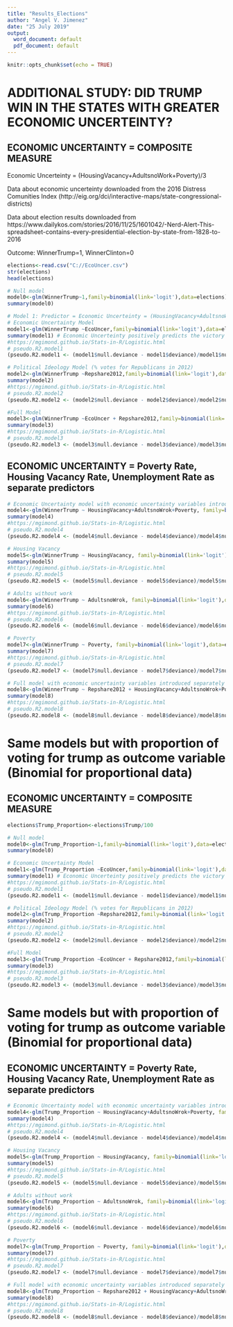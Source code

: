 ---
title: "Results_Elections"
author: "Angel V. Jimenez"
date: "25 July 2019"
output:
  word_document: default
  pdf_document: default
---

```{r setup, include=FALSE}
knitr::opts_chunk$set(echo = TRUE)
```

################################################################################################################
# ADDITIONAL STUDY: DID TRUMP WIN IN THE STATES WITH GREATER ECONOMIC UNCERTEINTY?
################################################################################################################

## ECONOMIC UNCERTAINTY = COMPOSITE MEASURE

Economic Uncerteinty = (HousingVacancy+AdultsnoWork+Poverty)/3

Data about economic uncerteinty downloaded from the 2016 Distress Comunities Index (http://eig.org/dci/interactive-maps/state-congressional-districts)

Data about election results downloaded from https://www.dailykos.com/stories/2016/11/25/1601042/-Nerd-Alert-This-spreadsheet-contains-every-presidential-election-by-state-from-1828-to-2016

Outcome: WinnerTrump=1, WinnerClinton=0
```{r}
elections<-read.csv("C://EcoUncer.csv")
str(elections)
head(elections)
```


```{r}
# Null model
model0<-glm(WinnerTrump~1,family=binomial(link='logit'),data=elections)
summary(model0)
```




```{r}
# Model 1: Predictor = Economic Uncerteinty = (HousingVacancy+AdultsnoWork+Poverty)/3
# Economic Uncertainty Model 
model1<-glm(WinnerTrump ~EcoUncer,family=binomial(link='logit'),data=elections)
summary(model1) # Economic Uncerteinty positively predicts the victory of Trump
#https://mgimond.github.io/Stats-in-R/Logistic.html
# pseudo.R2.model1
(pseudo.R2.model1 <- (model1$null.deviance - model1$deviance)/model1$null.deviance)
```

```{r}
# Political Ideology Model (% votes for Republicans in 2012)
model2<-glm(WinnerTrump ~Repshare2012,family=binomial(link='logit'),data=elections)
summary(model2)
#https://mgimond.github.io/Stats-in-R/Logistic.html
# pseudo.R2.model2
(pseudo.R2.model2 <- (model2$null.deviance - model2$deviance)/model2$null.deviance)
```

```{r}
#Full Model
model3<-glm(WinnerTrump ~EcoUncer + Repshare2012,family=binomial(link='logit'),data=elections)
summary(model3) 
#https://mgimond.github.io/Stats-in-R/Logistic.html
# pseudo.R2.model3
(pseudo.R2.model3 <- (model3$null.deviance - model3$deviance)/model3$null.deviance)
```



## ECONOMIC UNCERTAINTY = Poverty Rate, Housing Vacancy Rate, Unemployment Rate as separate predictors

```{r}
# Economic Uncertainty model with economic uncertainty variables introduced separately
model4<-glm(WinnerTrump ~ HousingVacancy+AdultsnoWrok+Poverty, family=binomial(link='logit'),data=elections)
summary(model4)
#https://mgimond.github.io/Stats-in-R/Logistic.html
# pseudo.R2.model4
(pseudo.R2.model4 <- (model4$null.deviance - model4$deviance)/model4$null.deviance)
```

```{r}
# Housing Vacancy
model5<-glm(WinnerTrump ~ HousingVacancy, family=binomial(link='logit'),data=elections)
summary(model5)
#https://mgimond.github.io/Stats-in-R/Logistic.html
# pseudo.R2.model5
(pseudo.R2.model5 <- (model5$null.deviance - model5$deviance)/model5$null.deviance)
```

```{r}
# Adults without work
model6<-glm(WinnerTrump ~ AdultsnoWrok, family=binomial(link='logit'),data=elections)
summary(model6)
#https://mgimond.github.io/Stats-in-R/Logistic.html
# pseudo.R2.model6
(pseudo.R2.model6 <- (model6$null.deviance - model6$deviance)/model6$null.deviance)
```

```{r}
# Poverty
model7<-glm(WinnerTrump ~ Poverty, family=binomial(link='logit'),data=elections)
summary(model7)
#https://mgimond.github.io/Stats-in-R/Logistic.html
# pseudo.R2.model7
(pseudo.R2.model7 <- (model7$null.deviance - model7$deviance)/model7$null.deviance)
```


```{r}
# Full model with economic uncertainty variables introduced separately
model8<-glm(WinnerTrump ~ Repshare2012 + HousingVacancy+AdultsnoWrok+Poverty, family=binomial(link='logit'),data=elections)
summary(model8)
#https://mgimond.github.io/Stats-in-R/Logistic.html
# pseudo.R2.model8
(pseudo.R2.model8 <- (model8$null.deviance - model8$deviance)/model8$null.deviance)
```

# Same models but with proportion of voting for trump as outcome variable (Binomial for proportional data)
## ECONOMIC UNCERTAINTY = COMPOSITE MEASURE
```{r}
elections$Trump_Proportion<-elections$Trump/100
```

```{r}
# Null model
model0<-glm(Trump_Proportion~1,family=binomial(link='logit'),data=elections)
summary(model0)
```


```{r}

# Economic Uncertainty Model 
model1<-glm(Trump_Proportion ~EcoUncer,family=binomial(link='logit'),data=elections)
summary(model1) # Economic Uncerteinty positively predicts the victory of Trump
#https://mgimond.github.io/Stats-in-R/Logistic.html
# pseudo.R2.model1
(pseudo.R2.model1 <- (model1$null.deviance - model1$deviance)/model1$null.deviance)

```

```{r}
# Political Ideology Model (% votes for Republicans in 2012)
model2<-glm(Trump_Proportion ~Repshare2012,family=binomial(link='logit'),data=elections)
summary(model2)
#https://mgimond.github.io/Stats-in-R/Logistic.html
# pseudo.R2.model2
(pseudo.R2.model2 <- (model2$null.deviance - model2$deviance)/model2$null.deviance)
```

```{r}
#Full Model
model3<-glm(Trump_Proportion ~EcoUncer + Repshare2012,family=binomial(link='logit'),data=elections)
summary(model3) 
#https://mgimond.github.io/Stats-in-R/Logistic.html
# pseudo.R2.model3
(pseudo.R2.model3 <- (model3$null.deviance - model3$deviance)/model3$null.deviance)
```

# Same models but with proportion of voting for trump as outcome variable (Binomial for proportional data)
## ECONOMIC UNCERTAINTY = Poverty Rate, Housing Vacancy Rate, Unemployment Rate as separate predictors

```{r}
# Economic Uncertainty model with economic uncertainty variables introduced separately
model4<-glm(Trump_Proportion ~ HousingVacancy+AdultsnoWrok+Poverty, family=binomial(link='logit'),data=elections)
summary(model4)
#https://mgimond.github.io/Stats-in-R/Logistic.html
# pseudo.R2.model4
(pseudo.R2.model4 <- (model4$null.deviance - model4$deviance)/model4$null.deviance)
```

```{r}
# Housing Vacancy
model5<-glm(Trump_Proportion ~ HousingVacancy, family=binomial(link='logit'),data=elections)
summary(model5)
#https://mgimond.github.io/Stats-in-R/Logistic.html
# pseudo.R2.model5
(pseudo.R2.model5 <- (model5$null.deviance - model5$deviance)/model5$null.deviance)
```

```{r}
# Adults without work
model6<-glm(Trump_Proportion ~ AdultsnoWrok, family=binomial(link='logit'),data=elections)
summary(model6)
#https://mgimond.github.io/Stats-in-R/Logistic.html
# pseudo.R2.model6
(pseudo.R2.model6 <- (model6$null.deviance - model6$deviance)/model6$null.deviance)
```

```{r}
# Poverty
model7<-glm(Trump_Proportion ~ Poverty, family=binomial(link='logit'),data=elections)
summary(model7)
#https://mgimond.github.io/Stats-in-R/Logistic.html
# pseudo.R2.model7
(pseudo.R2.model7 <- (model7$null.deviance - model7$deviance)/model7$null.deviance)
```


```{r}
# Full model with economic uncertainty variables introduced separately
model8<-glm(Trump_Proportion ~ Repshare2012 + HousingVacancy+AdultsnoWrok+Poverty, family=binomial(link='logit'),data=elections)
summary(model8)
#https://mgimond.github.io/Stats-in-R/Logistic.html
# pseudo.R2.model8
(pseudo.R2.model8 <- (model8$null.deviance - model8$deviance)/model8$null.deviance)
```



